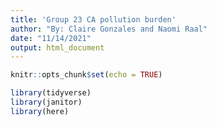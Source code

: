 ```yaml
---
title: 'Group 23 CA pollution burden'
author: "By: Claire Gonzales and Naomi Raal"
date: "11/14/2021"
output: html_document
---
```


```r
knitr::opts_chunk$set(echo = TRUE)

library(tidyverse)
library(janitor)
library(here)
```

